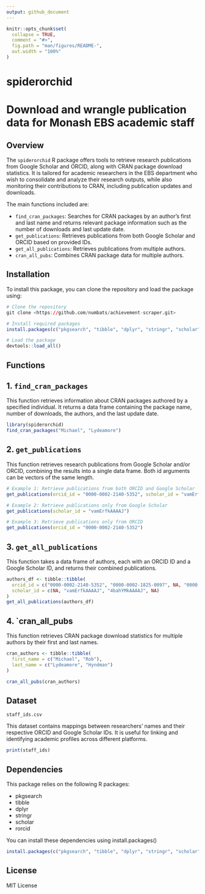 ```yaml
---
output: github_document
---
```


<!-- README.md is generated from README.Rmd. Please edit that file -->

```r
knitr::opts_chunk$set(
  collapse = TRUE,
  comment = "#>",
  fig.path = "man/figures/README-",
  out.width = "100%"
)
```

# spiderorchid

<!-- badges: start -->
<!-- badges: end -->

# Download and wrangle publication data for Monash EBS academic staff

## Overview

The `spiderorchid` R package offers tools to retrieve research publications from Google Scholar and ORCID, along with CRAN package download statistics. It is tailored for academic researchers in the EBS department who wish to consolidate and analyze their research outputs, while also monitoring their contributions to CRAN, including publication updates and downloads.

The main functions included are:

* `find_cran_packages`: Searches for CRAN packages by an author's first and last name and returns relevant package information such as the number of downloads and last update date.
* `get_publications`: Retrieves publications from both Google Scholar and ORCID based on provided IDs.
* `get_all_publications`: Retrieves publications from multiple authors.
* `cran_all_pubs`: Combines CRAN package data for multiple authors.

## Installation

To install this package, you can clone the repository and load the package using:

```r
# Clone the repository
git clone <https://github.com/numbats/achievement-scraper.git>

# Install required packages
install.packages(c("pkgsearch", "tibble", "dplyr", "stringr", "scholar", "rorcid"))

# Load the package
devtools::load_all()

```

## Functions

## 1. `find_cran_packages`

This function retrieves information about CRAN packages authored by a specified individual. It returns a data frame containing the package name, number of downloads, the authors, and the last update date.

```r
library(spiderorchid)
find_cran_packages("Michael", "Lydeamore")
```

## 2. `get_publications`

This function retrieves research publications from Google Scholar and/or ORCID, combining the results into a single data frame. Both id arguments can be vectors of the same length.

```r
# Example 1: Retrieve publications from both ORCID and Google Scholar
get_publications(orcid_id = "0000-0002-2140-5352", scholar_id = "vamErfkAAAAJ")
```

```r
# Example 2: Retrieve publications only from Google Scholar
get_publications(scholar_id = "vamErfkAAAAJ")
```

```r
# Example 3: Retrieve publications only from ORCID
get_publications(orcid_id = "0000-0002-2140-5352")
```


## 3. `get_all_publications`

This function takes a data frame of authors, each with an ORCID ID and a Google Scholar ID, and returns their combined publications.

```r
authors_df <- tibble::tibble(
  orcid_id = c("0000-0002-2140-5352", "0000-0002-1825-0097", NA, "0000-0001-5109-3700"),
  scholar_id = c(NA, "vamErfkAAAAJ", "4bahYMkAAAAJ", NA)
)
get_all_publications(authors_df)
```

## 4. `cran_all_pubs

This function retrieves CRAN package download statistics for multiple authors by their first and last names.

```r
cran_authors <- tibble::tibble(
  first_name = c("Michael", "Rob"),
  last_name = c("Lydeamore", "Hyndman")
)

cran_all_pubs(cran_authors)
```

## Dataset

`staff_ids.csv`

This dataset contains mappings between researchers' names and their respective ORCID and Google Scholar IDs. It is useful for linking and identifying academic profiles across different platforms.

```r
print(staff_ids)
```


## Dependencies

This package relies on the following R packages:

- pkgsearch
- tibble
- dplyr
- stringr
- scholar
- rorcid

You can install these dependencies using install.packages()
```r
install.packages(c("pkgsearch", "tibble", "dplyr", "stringr", "scholar", "rorcid"))
```


## License
MIT License



